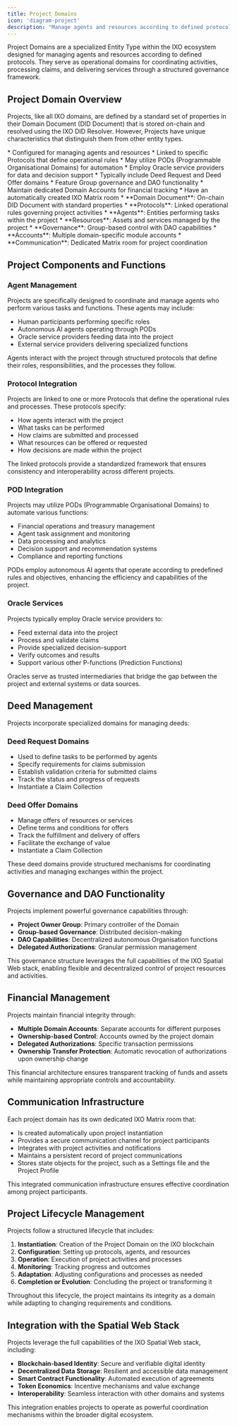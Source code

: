 ```yaml
---
title: Project Domains
icon: 'diagram-project'
description: "Manage agents and resources according to defined protocols."
---
```


<Tip>
Project Domains are a specialized Entity Type within the IXO ecosystem designed for managing agents and resources according to defined protocols. They serve as operational domains for coordinating activities, processing claims, and delivering services through a structured governance framework.
</Tip>

## Project Domain Overview

Projects, like all IXO domains, are defined by a standard set of properties in their Domain Document (DID Document) that is stored on-chain and resolved using the IXO DID Resolver. However, Projects have unique characteristics that distinguish them from other entity types.

<AccordionGroup>
  <Accordion title="Core Characteristics">
  * Configured for managing agents and resources
  * Linked to specific Protocols that define operational rules
  * May utilize PODs (Programmable Organisational Domains) for automation
  * Employ Oracle service providers for data and decision support
  * Typically include Deed Request and Deed Offer domains
  * Feature Group governance and DAO functionality
  * Maintain dedicated Domain Accounts for financial tracking
  * Have an automatically created IXO Matrix room
  </Accordion>

  <Accordion title="Project Structure">
  * **Domain Document**: On-chain DID Document with standard properties
  * **Protocols**: Linked operational rules governing project activities
  * **Agents**: Entities performing tasks within the project
  * **Resources**: Assets and services managed by the project
  * **Governance**: Group-based control with DAO capabilities
  * **Accounts**: Multiple domain-specific module accounts
  * **Communication**: Dedicated Matrix room for project coordination
  </Accordion>
</AccordionGroup>

## Project Components and Functions

### Agent Management

Projects are specifically designed to coordinate and manage agents who perform various tasks and functions. These agents may include:

* Human participants performing specific roles
* Autonomous AI agents operating through PODs
* Oracle service providers feeding data into the project
* External service providers delivering specialized functions

Agents interact with the project through structured protocols that define their roles, responsibilities, and the processes they follow.

### Protocol Integration

Projects are linked to one or more Protocols that define the operational rules and processes. These protocols specify:

* How agents interact with the project
* What tasks can be performed
* How claims are submitted and processed
* What resources can be offered or requested
* How decisions are made within the project

The linked protocols provide a standardized framework that ensures consistency and interoperability across different projects.

### POD Integration

Projects may utilize PODs (Programmable Organisational Domains) to automate various functions:

* Financial operations and treasury management
* Agent task assignment and monitoring
* Data processing and analytics
* Decision support and recommendation systems
* Compliance and reporting functions

PODs employ autonomous AI agents that operate according to predefined rules and objectives, enhancing the efficiency and capabilities of the project.

### Oracle Services

Projects typically employ Oracle service providers to:

* Feed external data into the project
* Process and validate claims
* Provide specialized decision-support
* Verify outcomes and results
* Support various other P-functions (Prediction Functions)

Oracles serve as trusted intermediaries that bridge the gap between the project and external systems or data sources.

## Deed Management

Projects incorporate specialized domains for managing deeds:

### Deed Request Domains

* Used to define tasks to be performed by agents
* Specify requirements for claims submission
* Establish validation criteria for submitted claims
* Track the status and progress of requests
* Instantiate a Claim Collection

### Deed Offer Domains

* Manage offers of resources or services
* Define terms and conditions for offers
* Track the fulfillment and delivery of offers
* Facilitate the exchange of value
* Instantiate a Claim Collection


These deed domains provide structured mechanisms for coordinating activities and managing exchanges within the project.

## Governance and DAO Functionality

Projects implement powerful governance capabilities through:

* **Project Owner Group**: Primary controller of the Domain
* **Group-based Governance**: Distributed decision-making
* **DAO Capabilities**: Decentralized autonomous Organisation functions
* **Delegated Authorizations**: Granular permission management

This governance structure leverages the full capabilities of the IXO Spatial Web stack, enabling flexible and decentralized control of project resources and activities.

## Financial Management

Projects maintain financial integrity through:

* **Multiple Domain Accounts**: Separate accounts for different purposes
* **Ownership-based Control**: Accounts owned by the project domain
* **Delegated Authorizations**: Specific transaction permissions
* **Ownership Transfer Protection**: Automatic revocation of authorizations upon ownership change

This financial architecture ensures transparent tracking of funds and assets while maintaining appropriate controls and accountability.

## Communication Infrastructure

Each project domain has its own dedicated IXO Matrix room that:

* Is created automatically upon project instantiation
* Provides a secure communication channel for project participants
* Integrates with project activities and notifications
* Maintains a persistent record of project communications
* Stores state objects for the project, such as a Settings file and the Project Profile

This integrated communication infrastructure ensures effective coordination among project participants.

## Project Lifecycle Management

Projects follow a structured lifecycle that includes:

1. **Instantiation**: Creation of the Project Domain on the IXO blockchain
2. **Configuration**: Setting up protocols, agents, and resources
3. **Operation**: Execution of project activities and processes
4. **Monitoring**: Tracking progress and outcomes
5. **Adaptation**: Adjusting configurations and processes as needed
6. **Completion or Evolution**: Concluding the project or transforming it

Throughout this lifecycle, the project maintains its integrity as a domain while adapting to changing requirements and conditions.

## Integration with the Spatial Web Stack

Projects leverage the full capabilities of the IXO Spatial Web stack, including:

* **Blockchain-based Identity**: Secure and verifiable digital identity
* **Decentralized Data Storage**: Resilient and accessible data management
* **Smart Contract Functionality**: Automated execution of agreements
* **Token Economics**: Incentive mechanisms and value exchange
* **Interoperability**: Seamless interaction with other domains and systems

This integration enables projects to operate as powerful coordination mechanisms within the broader digital ecosystem.
